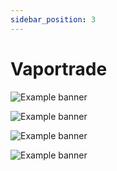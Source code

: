 ```yaml
---
sidebar_position: 3
---
```


# Vaportrade

![Example banner](/img/dapps/vaportrade/vaportrade-connect.png)

![Example banner](/img/dapps/vaportrade/vaportrade-wallet.png)

![Example banner](/img/dapps/vaportrade/vaportrade-nft.png)

![Example banner](/img/dapps/vaportrade/vaportrade-trade.png)
